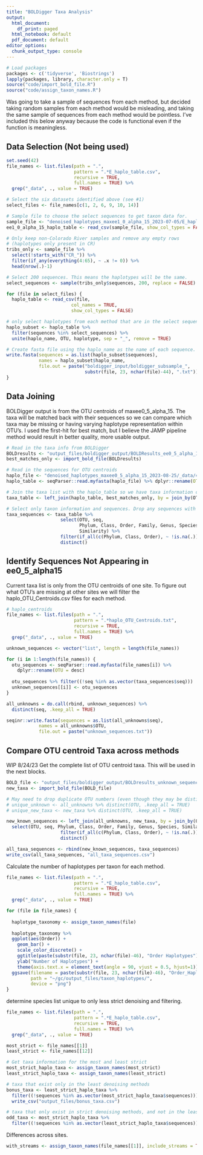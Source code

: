 ```yaml
---
title: "BOLDigger Taxa Analysis"
output:
  html_document:
    df_print: paged
  html_notebook: default
  pdf_document: default
editor_options:
  chunk_output_type: console
---
```


```r
# Load packages
packages <- c('tidyverse', 'Biostrings')
lapply(packages, library, character.only = T)
source("code/import_bold_file.R")
source("code/assign_taxon_names.R")
```

Was going to take a sample of sequences from each method, but decided taking random samples from each method would be misleading, and taking the same sample of sequences from each method would be pointless. I've included this below anyway because the code is functional even if the function is meaningless.

## Data Selection (Not being used)

```r
set.seed(42)
file_names <- list.files(path = ".", 
                         pattern = ".*E_haplo_table.csv", 
                         recursive = TRUE, 
                         full.names = TRUE) %>% 
  grep("_data", ., value = TRUE)

# Select the six datasets identified above (see #1)
select_files <- file_names[c(1, 2, 6, 9, 10, 14)]

# Sample file to choose the select sequences to get taxon data for.
sample_file <- "denoised_haplotypes_maxee1_0_alpha_15_2023-07-05/E_haplo_table.csv"
ee1_0_alpha_15_haplo_table <- read_csv(sample_file, show_col_types = FALSE)

# Only keep non-Colorado River samples and remove any empty rows 
# (haplotypes only present in CR)
tribs_only <- sample_file %>% 
  select(!starts_with("CR_")) %>% 
  filter(if_any(everything(4:65), ~ .x != 0)) %>%
  head(nrow(.)-1)

# Select 200 sequences. This means the haplotypes will be the same.
select_sequences <- sample(tribs_only$sequences, 200, replace = FALSE)

for (file in select_files) {
  haplo_table <- read_csv(file,
                        col_names = TRUE, 
                        show_col_types = FALSE)

# only select haplotypes from each method that are in the select sequences.
haplo_subset <- haplo_table %>% 
  filter(sequences %in% select_sequences) %>% 
  unite(haplo_name, OTU, haplotype, sep = "_", remove = TRUE)

# Create fasta file using the haplo_name as the name of each sequence.
write.fasta(sequences = as.list(haplo_subset$sequences), 
            names = haplo_subset$haplo_name, 
            file.out = paste("boldigger_input/boldigger_subsample_", 
                             substr(file, 23, nchar(file)-44), ".txt"))
}
```

## Data Joining

BOLDigger output is from the OTU centroids of maxee0_5_alpha_15. The taxa will be matched back with their sequences so we can compare which taxa may be missing or having varying haplotype representation within OTU's. I used the first-hit for best match, but I believe the JAMP pipeline method would result in better quality, more usable output.

```r
# Read in the taxa info from BOLDigger
BOLDresults <- "output_files/boldigger_output/BOLDResults_ee0_5_alpha_15_haplo_OTU_Centroids_part_1.xlsx"
best_matches_only <- import_bold_file(BOLDresults)

# Read in the sequences for OTU centroids
haplo_file <- "denoised_haplotypes_maxee0_5_alpha_15_2023-08-25/_data/4_denoised/E_haplo_OTU_Centroids.txt"
haplo_table <- seqParser::read.myfasta(haplo_file) %>% dplyr::rename(OTU = desc)

# Join the taxa list with the haplo_table so we have taxa information connected with sequences.
taxa_table <- left_join(haplo_table, best_matches_only, by = join_by(OTU))

# Select only taxon information and sequences. Drop any sequences with unknown phylum or class.
taxa_sequences <- taxa_table %>%
                    select(OTU, seq, 
                           Phylum, Class, Order, Family, Genus, Species, 
                           Similarity) %>%
                    filter(if_all(c(Phylum, Class, Order), ~ !is.na(.))) %>% 
                    distinct()

```


## Identify Sequences Not Appearing in ee0_5_alpha15

Current taxa list is only from the OTU centroids of one site. To figure out what OTU's are missing at other sites we will filter the haplo_OTU_Centroids.csv files for each method.

```r
# haplo_centroids
file_names <- list.files(path = ".", 
                         pattern = ".*haplo_OTU_Centroids.txt", 
                         recursive = TRUE, 
                         full.names = TRUE) %>% 
  grep("_data", ., value = TRUE)

unknown_sequences <- vector("list", length = length(file_names))

for (i in 1:length(file_names)) {
  otu_sequences <- seqParser::read.myfasta(file_names[i]) %>% 
    dplyr::rename(OTU = desc)
  
  otu_sequences %>% filter((!seq %in% as.vector(taxa_sequences$seq)))
  unknown_sequences[[i]] <- otu_sequences
} 

all_unknowns = do.call(rbind, unknown_sequences) %>% 
  distinct(seq, .keep_all = TRUE)

seqinr::write.fasta(sequences = as.list(all_unknowns$seq), 
            names = all_unknowns$OTU, 
            file.out = paste("unknown_sequences.txt"))
```


## Compare OTU centroid Taxa across methods

WIP 8/24/23
Get the complete list of OTU centroid taxa. This will be used in the next blocks.

```r
BOLD_file <- "output_files/boldigger_output/BOLDresults_unknown_sequences_part_1.xlsx"
new_taxa <- import_bold_file(BOLD_file)

# May need to drop duplicate OTU numbers (even though they may be distinct taxa from separate methods) in order to join dataframes.
# unique_unknown <- all_unknowns %>% distinct(OTU, .keep_all = TRUE)
# unique_new_taxa <- new_taxa %>% distinct(OTU, .keep_all = TRUE)

new_known_sequences <- left_join(all_unknowns, new_taxa, by = join_by(OTU)) %>% 
  select(OTU, seq, Phylum, Class, Order, Family, Genus, Species, Similarity) %>%
                    filter(if_all(c(Phylum, Class, Order), ~ !is.na(.))) %>% 
                    distinct()

all_taxa_sequences <- rbind(new_known_sequences, taxa_sequences)
write_csv(all_taxa_sequences, "all_taxa_sequences.csv")
```


Calculate the number of haplotypes per taxon for each method. 

```r
file_names <- list.files(path = ".", 
                         pattern = ".*E_haplo_table.csv", 
                         recursive = TRUE, 
                         full.names = TRUE) %>% 
  grep("_data", ., value = TRUE)

for (file in file_names) {
  
  haplotype_taxonomy <- assign_taxon_names(file) 
  
  haplotype_taxonomy %>% 
  ggplot(aes(Order)) +
    geom_bar() +
    scale_color_discrete() +
    ggtitle(paste(substr(file, 23, nchar(file)-46), "Order Haplotypes")) +
    ylab("Number of Haplotypes") + 
    theme(axis.text.x = element_text(angle = 90, vjust = 0.5, hjust=1))
  ggsave(filename = paste(substr(file, 23, nchar(file)-46), "Order_Haplotypes.png", sep = "_"),
         path = "~/gc/output_files/taxon_haplotypes/",
         device = "png")
}

```


determine species list unique to only less strict denoising and filtering.

```r
file_names <- list.files(path = ".", 
                         pattern = ".*E_haplo_table.csv", 
                         recursive = TRUE, 
                         full.names = TRUE) %>% 
  grep("_data", ., value = TRUE)

most_strict <- file_names[[1]]
least_strict <- file_names[[12]]

# Get taxa information for the most and least strict 
most_strict_haplo_taxa <- assign_taxon_names(most_strict)
least_strict_haplo_taxa <- assign_taxon_names(least_strict)

# taxa that exist only in the least denoising methods
bonus_taxa <- least_strict_haplo_taxa %>% 
  filter((!sequences %in% as.vector(most_strict_haplo_taxa$sequences))) %>%
  write_csv("output_files/bonus_taxa.csv")

# taxa that only exist in strict denoising methods, and not in the least strict
odd_taxa <- most_strict_haplo_taxa %>% 
  filter((!sequences %in% as.vector(least_strict_haplo_taxa$sequences)))
```


Differences across sites.
```r
with_streams <- assign_taxon_names(file_names[[1]], include_streams = TRUE)

```


